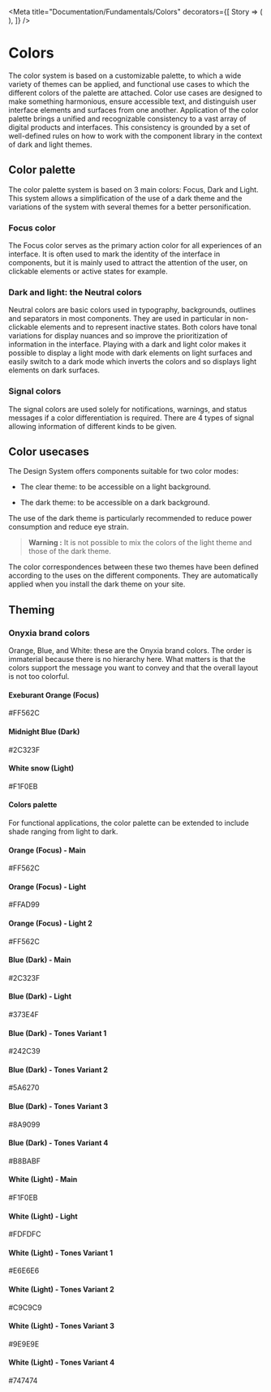 
<Meta
    title="Documentation/Fundamentals/Colors"
    decorators={[
        Story => (
            <OnyxiaUi darkMode={useDarkMode()}>
                <Story />
            </OnyxiaUi>
        ),
    ]}
/>

# Colors

The color system is based on a customizable palette, to which a wide variety of themes can be applied,
and functional use cases to which the different colors of the palette are attached. Color use cases are designed
to make something harmonious, ensure accessible text, and distinguish user interface elements and surfaces from one another.
Application of the color palette brings a unified and recognizable consistency to a vast array of digital products and interfaces.
This consistency is grounded by a set of well-defined rules on how to work with the component library in the context of dark and light themes.

## Color palette

The color palette system is based on 3 main colors: Focus, Dark and Light.
This system allows a simplification of the use of a dark theme and the variations
of the system with several themes for a better personification.

### Focus color

The Focus color serves as the primary action color for all experiences of an interface.
It is often used to mark the identity of the interface in components, but it is mainly used
to attract the attention of the user, on clickable elements or active states for example.

### Dark and light: the Neutral colors

Neutral colors are basic colors used in typography, backgrounds, outlines and separators in most components.
They are used in particular in non-clickable elements and to represent inactive states.
Both colors have tonal variations for display nuances and so improve the prioritization of information in the interface.
Playing with a dark and light color makes it possible to display a light mode with dark elements on light surfaces
and easily switch to a dark mode which inverts the colors and so displays light elements on dark surfaces.

### Signal colors

The signal colors are used solely for notifications, warnings, and status messages if a color differentiation is required.
There are 4 types of signal allowing information of different kinds to be given.

## Color usecases

The Design System offers components suitable for two color modes:

-   The clear theme: to be accessible on a light background.

-   The dark theme: to be accessible on a dark background.

The use of the dark theme is particularly recommended to reduce power consumption and reduce eye strain.

> **Warning :** It is not possible to mix the colors of the light theme and those of the dark theme.

The color correspondences between these two themes have been defined according to the uses on the different
components. They are automatically applied when you install the dark theme on your site.

## Theming

### Onyxia brand colors

Orange, Blue, and White: these are the Onyxia brand colors.
The order is immaterial because there is no hierarchy here.
What matters is that the colors support the message you want to convey and that the overall layout is not too colorful.

<Canvas>
    <Story name="Onyxia brand colors">
        <div
            className={useCss({
                "display": "grid",
                "gridTemplateColumns": "repeat(3, 1fr)",
                "gridAutoRows": 20,
                "alignItems": "center",
                "gridGap": 40,
            })}
        >
            <div
                className={useCss({
                    "height": 40,
                    "marginRight": 20,
                    "backgroundColor": useTheme().colors.palette.focus.main,
                })}
            />
            <h4>Exeburant Orange (Focus)</h4>
            <p>#FF562C</p>
            <div
                className={useCss({
                    "height": 40,
                    "marginRight": 20,
                    "backgroundColor": useTheme().colors.palette.dark.main,
                })}
            />
            <h4>Midnight Blue (Dark)</h4>
            <p>#2C323F</p>
            <div
                className={useCss({
                    "height": 40,
                    "marginRight": 20,
                    "backgroundColor": useTheme().colors.palette.light.main,
                })}
            />
            <h4>White snow (Light)</h4>
            <p>#F1F0EB</p>
        </div>
    </Story>
</Canvas>

#### Colors palette

For functional applications, the color palette can be extended to include shade ranging from light to dark.

<Canvas>
    <Story name="Orange Focus color">
        <div
            className={useCss({
                "display": "grid",
                "gridTemplateColumns": "repeat(3, 1fr)",
                "gridAutoRows": 20,
                "alignItems": "center",
                "gridGap": 40,
            })}
        >
            <div
                className={useCss({
                    "height": 40,
                    "marginRight": 20,
                    "backgroundColor": useTheme().colors.palette.focus.main,
                })}
            />
            <h4 className={useCss({})}>Orange (Focus) - Main</h4>
            <p className={useCss({})}>#FF562C</p>
            <div
                className={useCss({
                    "height": 40,
                    "marginRight": 20,
                    "backgroundColor": useTheme().colors.palette.focus.light,
                })}
            />
            <h4 className={useCss({})}>Orange (Focus) - Light</h4>
            <p className={useCss({})}>#FFAD99</p>
            <div
                className={useCss({
                    "height": 40,
                    "marginRight": 20,
                    "backgroundColor": useTheme().colors.palette.focus.light2,
                })}
            />
            <h4 className={useCss({})}>Orange (Focus) - Light 2</h4>
            <p className={useCss({})}>#FF562C</p>
            <div
                className={useCss({
                    "height": 40,
                    "marginRight": 20,
                    "backgroundColor": useTheme().colors.palette.dark.main,
                })}
            />
            <h4 className={useCss({})}>Blue (Dark) - Main</h4>
            <p className={useCss({})}>#2C323F</p>
            <div
                className={useCss({
                    "height": 40,
                    "marginRight": 20,
                    "backgroundColor": useTheme().colors.palette.dark.light,
                })}
            />
            <h4 className={useCss({})}>Blue (Dark) - Light</h4>
            <p className={useCss({})}>#373E4F</p>
            <div
                className={useCss({
                    "height": 40,
                    "marginRight": 20,
                    "backgroundColor":
                        useTheme().colors.palette.dark.greyVariant1,
                })}
            />
            <h4 className={useCss({})}>Blue (Dark) - Tones Variant 1</h4>
            <p className={useCss({})}>#242C39</p>
            <div
                className={useCss({
                    "height": 40,
                    "marginRight": 20,
                    "backgroundColor":
                        useTheme().colors.palette.dark.greyVariant2,
                })}
            />
            <h4 className={useCss({})}>Blue (Dark) - Tones Variant 2</h4>
            <p className={useCss({})}>#5A6270</p>
            <div
                className={useCss({
                    "height": 40,
                    "marginRight": 20,
                    "backgroundColor":
                        useTheme().colors.palette.dark.greyVariant3,
                })}
            />
            <h4 className={useCss({})}>Blue (Dark) - Tones Variant 3</h4>
            <p className={useCss({})}>#8A9099</p>
            <div
                className={useCss({
                    "height": 40,
                    "marginRight": 20,
                    "backgroundColor":
                        useTheme().colors.palette.dark.greyVariant4,
                })}
            />
            <h4 className={useCss({})}>Blue (Dark) - Tones Variant 4</h4>
            <p className={useCss({})}>#B8BABF</p>
            <div
                className={useCss({
                    "height": 40,
                    "marginRight": 20,
                    "backgroundColor": useTheme().colors.palette.light.main,
                })}
            />
            <h4 className={useCss({})}>White (Light) - Main</h4>
            <p className={useCss({})}>#F1F0EB</p>
            <div
                className={useCss({
                    "height": 40,
                    "marginRight": 20,
                    "backgroundColor": useTheme().colors.palette.light.light,
                })}
            />
            <h4 className={useCss({})}>White (Light) - Light</h4>
            <p className={useCss({})}>#FDFDFC</p>
            <div
                className={useCss({
                    "height": 40,
                    "marginRight": 20,
                    "backgroundColor":
                        useTheme().colors.palette.light.greyVariant1,
                })}
            />
            <h4 className={useCss({})}>White (Light) - Tones Variant 1</h4>
            <p className={useCss({})}>#E6E6E6</p>
            <div
                className={useCss({
                    "height": 40,
                    "marginRight": 20,
                    "backgroundColor":
                        useTheme().colors.palette.light.greyVariant2,
                })}
            />
            <h4 className={useCss({})}>White (Light) - Tones Variant 2</h4>
            <p className={useCss({})}>#C9C9C9</p>
            <div
                className={useCss({
                    "height": 40,
                    "marginRight": 20,
                    "backgroundColor":
                        useTheme().colors.palette.light.greyVariant3,
                })}
            />
            <h4 className={useCss({})}>White (Light) - Tones Variant 3</h4>
            <p className={useCss({})}>#9E9E9E</p>
            <div
                className={useCss({
                    "height": 40,
                    "marginRight": 20,
                    "backgroundColor":
                        useTheme().colors.palette.light.greyVariant4,
                })}
            />
            <h4 className={useCss({})}>White (Light) - Tones Variant 4</h4>
            <p className={useCss({})}>#747474</p>
        </div>
    </Story>
</Canvas>
